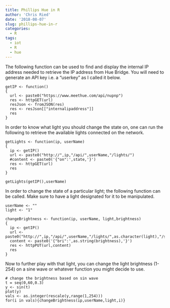 ```yaml
---
title: Phillips Hue in R
author: 'Chris Ried'
date: '2018-08-07'
slug: phillips-hue-in-r
categories: 
  - R
tags: 
  - iot
  - R
  - hue
---
```



The following function can be used to find and display the internal IP address needed to retrieve the IP address from Hue Bridge. You will need to generate an API key i.e. a "userkey" as I called it below. 
```
getIP <- function()
{
  url <- paste0("https://www.meethue.com/api/nupnp")
  res <- httpGET(url)
  resJson <- fromJSON(res)
  res <- resJson[["internalipaddress"]]
  res
}

```

In order to know what light you should change the state on, one can run the following to retrieve the available lights connected on the network. 

```
getLights <- function(ip, userName)
{
  ip <- getIP()
  url <- paste0("http://",ip,"/api/",userName,"/lights/")
  #content <- paste0('{"on":',state,'}')
  res <- httpGET(url)
  res
}

getLights(getIP(),userName)
```
In order to change the state of a particular light; the following function can be called. Make sure to have a light designated for it to be manipulated. 

```
userName <- "" 
light <- "1" 

changeBrightness <- function(ip, userName, light,brightness)
{
  ip <- getIP()
  url <- paste0("http://",ip,"/api/",userName,"/lights/",as.character(light),"/state")
  content <- paste0('{"bri":',as.string(brightness),'}')
  res <- httpPUT(url,content)
  res
}
```

Now to further play with that light, you can change the light brightness (1-254) on a sine wave or whatever function you might decide to use. 

```
# change the brightness based on sin wave 
t = seq(0,60,0.3)
y <- sin(t)
plot(y)
vals <- as.integer(rescale(y,range(1,254)))
for(i in vals){changeBrightness(ip,userName,light,i)}


```